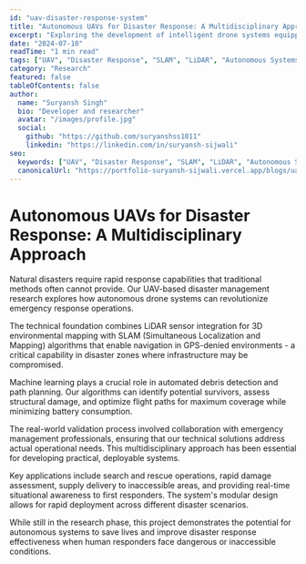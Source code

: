 ```yaml
---
id: "uav-disaster-response-system"
title: "Autonomous UAVs for Disaster Response: A Multidisciplinary Approach"
excerpt: "Exploring the development of intelligent drone systems equipped with LiDAR, SLAM algorithms, and machine learning for emergency response scenarios."
date: "2024-07-10"
readTime: "1 min read"
tags: ["UAV", "Disaster Response", "SLAM", "LiDAR", "Autonomous Systems", "Research"]
category: "Research"
featured: false
tableOfContents: false
author:
  name: "Suryansh Singh"
  bio: "Developer and researcher"
  avatar: "/images/profile.jpg"
  social:
    github: "https://github.com/suryanshss1011"
    linkedin: "https://linkedin.com/in/suryansh-sijwali"
seo:
  keywords: ["UAV", "Disaster Response", "SLAM", "LiDAR", "Autonomous Systems", "Research"]
  canonicalUrl: "https://portfolio-suryansh-sijwali.vercel.app/blogs/uav-disaster-response-system"
---
```


# Autonomous UAVs for Disaster Response: A Multidisciplinary Approach

Natural disasters require rapid response capabilities that traditional methods often cannot provide. Our UAV-based disaster management research explores how autonomous drone systems can revolutionize emergency response operations.

The technical foundation combines LiDAR sensor integration for 3D environmental mapping with SLAM (Simultaneous Localization and Mapping) algorithms that enable navigation in GPS-denied environments - a critical capability in disaster zones where infrastructure may be compromised.

Machine learning plays a crucial role in automated debris detection and path planning. Our algorithms can identify potential survivors, assess structural damage, and optimize flight paths for maximum coverage while minimizing battery consumption.

The real-world validation process involved collaboration with emergency management professionals, ensuring that our technical solutions address actual operational needs. This multidisciplinary approach has been essential for developing practical, deployable systems.

Key applications include search and rescue operations, rapid damage assessment, supply delivery to inaccessible areas, and providing real-time situational awareness to first responders. The system's modular design allows for rapid deployment across different disaster scenarios.

While still in the research phase, this project demonstrates the potential for autonomous systems to save lives and improve disaster response effectiveness when human responders face dangerous or inaccessible conditions.